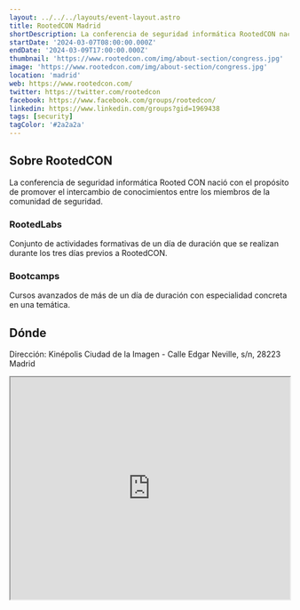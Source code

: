 ```yaml
---
layout: ../../../layouts/event-layout.astro
title: RootedCON Madrid
shortDescription: La conferencia de seguridad informática RootedCON nació con el propósito de promover el intercambio de conocimientos entre los miembros de la comunidad de seguridad.
startDate: '2024-03-07T08:00:00.000Z'
endDate: '2024-03-09T17:00:00.000Z'
thumbnail: 'https://www.rootedcon.com/img/about-section/congress.jpg'
image: 'https://www.rootedcon.com/img/about-section/congress.jpg'
location: 'madrid'
web: https://www.rootedcon.com/
twitter: https://twitter.com/rootedcon
facebook: https://www.facebook.com/groups/rootedcon/
linkedin: https://www.linkedin.com/groups?gid=1969438
tags: [security]
tagColor: '#2a2a2a'
---
```


## Sobre RootedCON

La conferencia de seguridad informática Rooted CON nació con el propósito de promover el intercambio de conocimientos entre los miembros de la comunidad de seguridad.

### RootedLabs

Conjunto de actividades formativas de un día de duración que se realizan durante los tres días previos a RootedCON.

### Bootcamps

Cursos avanzados de más de un día de duración con especialidad concreta en una temática.

## Dónde

Dirección: Kinépolis Ciudad de la Imagen - Calle Edgar Neville, s/n, 28223 Madrid

<iframe
  style="width: 100%; height: 400px;"
  height="400"
  allowfullscreen=""
  loading="lazy"
  referrerpolicy="no-referrer-when-downgrade"
  src="https://www.google.com/maps/embed?pb=!1m18!1m12!1m3!1d3038.6758283553336!2d-3.798964048283721!3d40.39387676485018!2m3!1f0!2f0!3f0!3m2!1i1024!2i768!4f13.1!3m3!1m2!1s0xd41889133891401%3A0xee8151abb8476c5c!2sKin%C3%A9polis%20Ciudad%20de%20la%20Imagen!5e0!3m2!1ses!2ses!4v1675145676313!5m2!1ses!2ses"
  aria-label="Kinépolis Ciudad de la Imagen - Calle Edgar Neville, s/n, 28223 Madrid"
></iframe>
